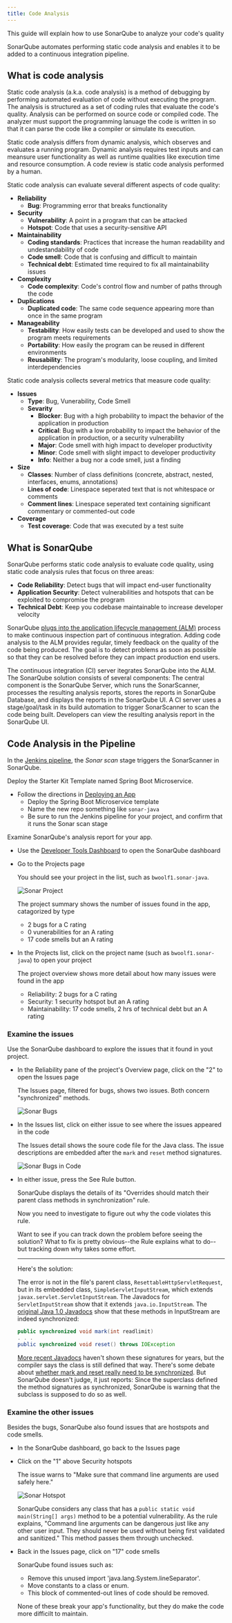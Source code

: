 ```yaml
---
title: Code Analysis
---
```


<PageDescription>

This guide will explain how to use SonarQube to analyze your code's quality

</PageDescription>

SonarQube automates performing static code analysis and enables it to be added to a continuous integration pipeline.

## What is code analysis 

Static code analysis (a.k.a. code analysis) is a method of debugging by performing automated evaluation of code 
without executing the program. The analysis is structured as a set of coding rules that evaluate the code's quality. 
Analysis can be performed on source code or compiled code. The analyzer must support the programming lanuage
the code is written in so that it can parse the code like a compiler or simulate its execution.

Static code analysis differs from dynamic analysis, which observes and evaluates a running program. Dynamic analysis 
requires test inputs and can meansure user functionality as well as runtime qualities like execution time and resource consumption. 
A code review is static code analysis performed by a human.

Static code analysis can evaluate several different aspects of code quality:
- **Reliability**
    - **Bug**: Programming error that breaks functionality
- **Security**
    - **Vulnerability**: A point in a program that can be attacked
    - **Hotspot**: Code that uses a security-sensitive API
- **Maintainability**
    - **Coding standards**: Practices that increase the human readability and undestandability of code
    - **Code smell**: Code that is confusing and difficult to maintain
    - **Technical debt**: Estimated time required to fix all maintainability issues
- **Complexity**
    - **Code complexity**: Code's control flow and number of paths through the code
- **Duplications**
    - **Duplicated code**: The same code sequence appearing more than once in the same program
- **Manageability**
    - **Testability**: How easily tests can be developed and used to show the program meets requirements
    - **Portability**: How easily the program can be reused in different environments
    - **Reusability**: The program's modularity, loose coupling, and limited interdependencies

Static code analysis collects several metrics that measure code quality:
- **Issues**
    - **Type**: Bug, Vunerability, Code Smell
    - **Sevarity**
        - **Blocker**: Bug with a high probability to impact the behavior of the application in production
        - **Critical**: Bug with a low probability to impact the behavior of the application in production, or a security vulnerability
        - **Major**: Code smell with high impact to developer productivity
        - **Minor**: Code smell with slight impact to developer productivity
        - **Info**: Neither a bug nor a code smell, just a finding
- **Size**
    - **Classes**: Number of class definitions (concrete, abstract, nested, interfaces, enums, annotations)
    - **Lines of code**: Linespace seperated text that is not whitespace or comments
    - **Comment lines**: Linespace seperated text containing significant commentary or commented-out code
- **Coverage**
    - **Test coverage**: Code that was executed by a test suite

## What is SonarQube

SonarQube performs static code analysis to evaluate code quality, using static code analysis rules that focus on three areas:
- **Code Reliability**: Detect bugs that will impact end-user functionality
- **Application Security**: Detect vulnerabilities and hotspots that can be exploited to compromise the program
- **Technical Debt**: Keep you codebase maintainable to increase developer velocity

SonarQube [plugs into the application lifecycle management (ALM)](https://docs.sonarqube.org/latest/architecture/architecture-integration/#header-2) process to make continuous inspection part of continuous integration. 
Adding code analysis to the ALM provides regular, timely feedback on the quality of the code being produced. 
The goal is to detect problems as soon as possible so that they can be resolved before they can impact production end users.

The continuous integration (CI) server itegrates SonarQube into the ALM.
The SonarQube solution consists of several components: The central component is the SonarQube Server, 
which runs the SonarScanner, processes the resulting analysis reports, stores the reports in SonarQube Database, 
and displays the reports in the SonarQube UI. 
A CI server uses a stage/goal/task in its build automation to trigger SonarScanner to scan the code being built. 
Developers can view the resulting analysis report in the SonarQube UI.

## Code Analysis in the Pipeline

In the [Jenkins pipeline](/guides/continuous-integration), the *Sonar scan* stage triggers the SonarScanner in SonarQube.


Deploy the Starter Kit Template named Spring Boot Microservice.
- Follow the directions in [Deploying an App](/getting-started/deploy-app)
    - Deploy the Spring Boot Microservice template
    - Name the new repo something like `sonar-java`
    - Be sure to run the Jenkins pipeline for your project, and confirm that it runs the Sonar scan stage

Examine SonarQube's analysis report for your app.

- Use the [Developer Tools Dashboard](/getting-started/dashboard) to open the SonarQube dashboard

- Go to the Projects page
    
    You should see your project in the list, such as `bwoolf1.sonar-java`.

    ![Sonar Project](sonar-project.png)

    The project summary shows the number of issues found in the app, catagorized by type
    - 2 bugs for a C rating
    - 0 vunerabilities for an A rating
    - 17 code smells but an A rating

- In the Projects list, click on the project name (such as `bwoolf1.sonar-java`) to open your project

    The project overview shows more detail about how many issues were found in the app
    - Reliability: 2 bugs for a C rating
    - Security: 1 security hotspot but an A rating
    - Maintainability: 17 code smells, 2 hrs of technical debt but an A rating

### Examine the issues

Use the SonarQube dashboard to explore the issues that it found in yout project.

- In the Reliability pane of the project's Overview page, click on the "2" to open the Issues page

    The Issues page, filtered for bugs, shows two issues. Both concern "synchronized" methods.

    ![Sonar Bugs](sonar-bugs.png)

- In the Issues list, click on either issue to see where the issues appeared in the code

    The Issues detail shows the soure code file for the Java class.
    The issue descriptions are embedded after the `mark` and `reset` method signatures.

    ![Sonar Bugs in Code](sonar-bugs-code.png)

- In either issue, press the See Rule button.

    SonarQube displays the details of its "Overrides should match their parent class methods in synchronization" rule.

    Now you need to investigate to figure out why the code violates this rule.

    Want to see if you can track down the problem before seeing the solution? 
    What to fix is pretty obvious--the Rule explains what to do--but tracking down why takes some effort.

    -----

    Here's the solution:

    The error is not in the file's parent class, `ResettableHttpServletRequest`, but in its embedded class, `SimpleServletInputStream`,
    which extends `javax.servlet.ServletInputStream`. The Javadocs for `ServletInputStream` show that it extends
    `java.io.InputStream`. The [original Java 1.0 Javadocs](http://physics.usc.edu/java/api/java.io.InputStream.html) 
    show that these methods in InputStream are indeed synchronized:

    ```java
    public synchronized void mark(int readlimit)
    . . .
    public synchronized void reset() throws IOException
    ```

    [More recent Javadocs](https://docs.oracle.com/javase/7/docs/api/java/io/InputStream.html#mark(int)) 
    haven't shown these signatures for years, but the compiler says the class is still defined that way.
    There's some debate about [whether mark and reset really need to be synchronized](https://stackoverflow.com/questions/33525923/synchronized-methods-in-java-io-streams). But SonarQube doesn't judge, it just reports: 
    Since the superclass defined the method signatures as synchronized, 
    SonarQube is warning that the subclass is supposed to do so as well.

### Examine the other issues

Besides the bugs, SonarQube also found issues that are hostspots and code smells.

- In the SonarQube dashboard, go back to the Issues page

- Click on the "1" above Security hotspots

    The issue warns to "Make sure that command line arguments are used safely here."

    ![Sonar Hotspot](sonar-hotspot.png)

    SonarQube considers any class that has a `public static void main(String[] args)` method to be a potential vulnerability.
    As the rule explains, "Command line arguments can be dangerous just like any other user input. They should never be used without being first validated and sanitized." This method passes them through unchecked.

- Back in the Issues page, click on "17" code smells

     SonarQube found issues such as:
     - Remove this unused import 'java.lang.System.lineSeparator'.
     - Move constants to a class or enum.
     - This block of commented-out lines of code should be removed.

     None of these break your app's functionality, but they do make the code more difficilt to maintain.
